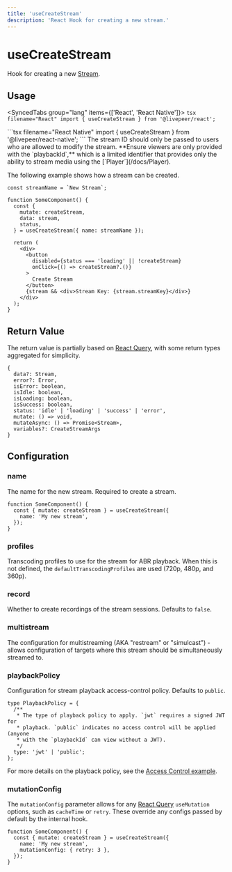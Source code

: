 ```yaml
---
title: 'useCreateStream'
description: 'React Hook for creating a new stream.'
---
```



# useCreateStream

Hook for creating a new [Stream](https://github.com/livepeer/livepeer.js/blob/main/packages/core/src/types/provider.ts).

## Usage

<SyncedTabs group="lang" items={['React', 'React Native']}>
  <SyncedTab>
    ```tsx filename="React"
    import { useCreateStream } from '@livepeer/react';
    ```

  </SyncedTab>
  <SyncedTab>
    ```tsx filename="React Native"
    import { useCreateStream } from '@livepeer/react-native';
    ```

  </SyncedTab>
</SyncedTabs>

<Callout type="error">
  The stream ID should only be passed to users who are allowed to modify the
  stream. **Ensure viewers are only provided with the `playbackId`,** which is a
  limited identifier that provides only the ability to stream media using the
  [`Player`](/docs/Player).
</Callout>

The following example shows how a stream can be created.

```tsx {8, 14}
const streamName = `New Stream`;

function SomeComponent() {
  const {
    mutate: createStream,
    data: stream,
    status,
  } = useCreateStream({ name: streamName });

  return (
    <div>
      <button
        disabled={status === 'loading' || !createStream}
        onClick={() => createStream?.()}
      >
        Create Stream
      </button>
      {stream && <div>Stream Key: {stream.streamKey}</div>}
    </div>
  );
}
```

## Return Value

The return value is partially based on [React Query](https://tanstack.com/query/v4/docs/reference/useMutation), with some return types
aggregated for simplicity.

```tsx
{
  data?: Stream,
  error?: Error,
  isError: boolean,
  isIdle: boolean,
  isLoading: boolean,
  isSuccess: boolean,
  status: 'idle' | 'loading' | 'success' | 'error',
  mutate: () => void,
  mutateAsync: () => Promise<Stream>,
  variables?: CreateStreamArgs
}
```

## Configuration

### name

The name for the new stream. Required to create a stream.

```tsx {3}
function SomeComponent() {
  const { mutate: createStream } = useCreateStream({
    name: 'My new stream',
  });
}
```

### profiles

Transcoding profiles to use for the stream for ABR playback. When this is not defined, the `defaultTranscodingProfiles` are used (720p, 480p, and 360p).

### record

Whether to create recordings of the stream sessions. Defaults to `false`.

### multistream

The configuration for multistreaming (AKA "restream" or "simulcast") - allows configuration of targets where this stream should be simultaneously streamed to.

### playbackPolicy

Configuration for stream playback access-control policy. Defaults to `public`.

```tsx
type PlaybackPolicy = {
  /**
   * The type of playback policy to apply. `jwt` requires a signed JWT for
   * playback. `public` indicates no access control will be applied (anyone
   * with the `playbackId` can view without a JWT).
   */
  type: 'jwt' | 'public';
};
```

For more details on the playback policy, see the [Access Control example](/examples/react/access-control).

### mutationConfig

The `mutationConfig` parameter allows for any [React Query](https://tanstack.com/query/v4/docs/reference/useMutation) `useMutation` options, such as
`cacheTime` or `retry`. These override any configs passed by default by the internal hook.

```tsx {4}
function SomeComponent() {
  const { mutate: createStream } = useCreateStream({
    name: 'My new stream',
    mutationConfig: { retry: 3 },
  });
}
```
